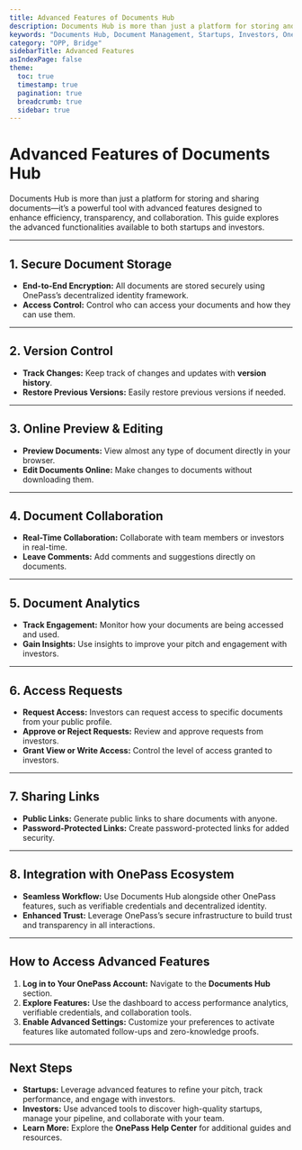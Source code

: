```yaml
---
title: Advanced Features of Documents Hub
description: Documents Hub is more than just a platform for storing and sharing documents—it’s a powerful tool with advanced features designed to enhance efficiency, transparency, and collaboration. This guide explores the advanced functionalities available to both startups and investors.
keywords: "Documents Hub, Document Management, Startups, Investors, OnePass"
category: "OPP, Bridge"
sidebarTitle: Advanced Features
asIndexPage: false
theme:
  toc: true
  timestamp: true
  pagination: true
  breadcrumb: true
  sidebar: true
---
```


# Advanced Features of Documents Hub

Documents Hub is more than just a platform for storing and sharing documents—it’s a powerful tool with advanced features designed to enhance efficiency, transparency, and collaboration. This guide explores the advanced functionalities available to both startups and investors.  

---

## 1. Secure Document Storage

- **End-to-End Encryption:** All documents are stored securely using OnePass’s decentralized identity framework.  
- **Access Control:** Control who can access your documents and how they can use them.  

---

## 2. Version Control

- **Track Changes:** Keep track of changes and updates with **version history**.  
- **Restore Previous Versions:** Easily restore previous versions if needed.  

---

## 3. Online Preview & Editing

- **Preview Documents:** View almost any type of document directly in your browser.  
- **Edit Documents Online:** Make changes to documents without downloading them.  

---

## 4. Document Collaboration

- **Real-Time Collaboration:** Collaborate with team members or investors in real-time.  
- **Leave Comments:** Add comments and suggestions directly on documents.  

---

## 5. Document Analytics

- **Track Engagement:** Monitor how your documents are being accessed and used.  
- **Gain Insights:** Use insights to improve your pitch and engagement with investors.  

---

## 6. Access Requests

- **Request Access:** Investors can request access to specific documents from your public profile.  
- **Approve or Reject Requests:** Review and approve requests from investors.  
- **Grant View or Write Access:** Control the level of access granted to investors.  

---

## 7. Sharing Links

- **Public Links:** Generate public links to share documents with anyone.  
- **Password-Protected Links:** Create password-protected links for added security.  

---

## 8. Integration with OnePass Ecosystem

- **Seamless Workflow:** Use Documents Hub alongside other OnePass features, such as verifiable credentials and decentralized identity.  
- **Enhanced Trust:** Leverage OnePass’s secure infrastructure to build trust and transparency in all interactions.  

---

## How to Access Advanced Features

1. **Log in to Your OnePass Account:** Navigate to the **Documents Hub** section.  
2. **Explore Features:** Use the dashboard to access performance analytics, verifiable credentials, and collaboration tools.  
3. **Enable Advanced Settings:** Customize your preferences to activate features like automated follow-ups and zero-knowledge proofs.  

---

## Next Steps

- **Startups:** Leverage advanced features to refine your pitch, track performance, and engage with investors.  
- **Investors:** Use advanced tools to discover high-quality startups, manage your pipeline, and collaborate with your team.  
- **Learn More:** Explore the **OnePass Help Center** for additional guides and resources.

